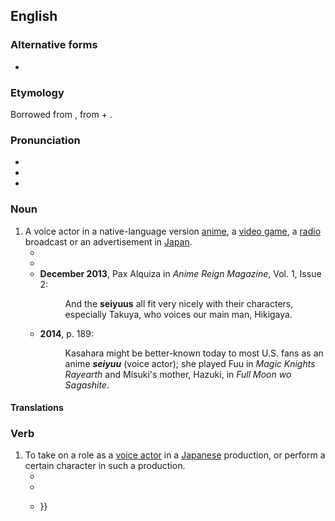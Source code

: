 ==English==
{{wikipedia}}

===Alternative forms===
* {{alter|en|seiyu|seiyū}}

===Etymology===
Borrowed from {{bor|en|ja|声優|tr=seiyū}}, from {{der|en|ltc|聲||sound, voice|tr=*ɕiɛ̝ŋ}} + {{m|ltc|優||tr=*ʔɨu|actor}}.

===Pronunciation===
* {{IPA|en|/ˈseɪjuː/}}
* {{audio|en|LL-Q1860 (eng)-Vealhurl-seiyuu.wav|Audio (Southern England)}}
* {{rhymes|en|eɪjuː|s=2}}

===Noun===
{{en-noun|seiyuu|s}}

# A voice actor in a native-language version [[anime]], a [[video game]], a [[radio]] broadcast or an advertisement in [[Japan]].
#* {{quote-newsgroup|en|date=11/8/98|author=jjiz...@forest.drew.edu|title='''seiyuus''' in other media?|newsgroup-rec.arts.anime.misc|url=https://groups.google.com/forum/#!search/"seiyuus"/rec.arts.anime.misc/knz0XOnAYa0/GFPgV_9yJRgJ|passage=i was just wondering if any '''seiyuus''' did/do any other voice acting for things besides anime, like video games and other such media.}}
#* {{quote-newsgroup|en|date=3/23/01|author=Marcus Mas|title=[OT] English speaking '''seiyuu'''?|newsgroup=alt.fan.sailor-moon|passage=I was thinking, have there ever been any '''seiyuu''' that are native English speakers but have learned Japanese and won a role as an anime character?}}
#* '''December 2013''', Pax Alquiza in ''Anime Reign Magazine'', Vol. 1, Issue 2:
#*: And the '''seiyuus''' all fit very nicely with their characters, especially Takuya, who voices our main man, Hikigaya.
#* '''2014''', p. 189:
#*: Kasahara might be better-known today to most U.S. fans as an anime '''''seiyuu''''' (voice actor); she played Fuu in ''Magic Knights Rayearth'' and Misuki's mother, Hazuki, in ''Full Moon wo Sagashite''.

====Translations====
{{trans-see|voice actor}}

===Verb===
{{en-verb}}

# To take on a role as a [[voice actor]] in a [[Japanese]] production, or perform a certain character in such a production.
#* {{quote-newsgroup|en|date=6/9/96|author=kristyn lier|title=Megumi Ogata Roles|newsgroup=alt.fan.sailor-moon|passage=me, i just want to know all anime that ogata has '''seiyuued''' in and who she was the voice actress for.}}
#* {{quote-newsgroup|en|date=7/22/01|author=sumire|title=Re: Seiyuu as Live Actors.|newsgroup=rec.arts.anime.misc|passage=Tomokazu Seki also appears in his theater company "Hero-Hero-Q"'s stage plays when he's not '''seiyuu-ing'''.}}
#* {{quote-newsgroup|en|date=5/4/04|author=Neo-Era|title=Yumiko Shaku Zaku|newsgroup=rec.arts.anime.misc|passage=See below, in which she cosplays as Char Aznable and the character she '''seiyuu'd''' {{...}}}}